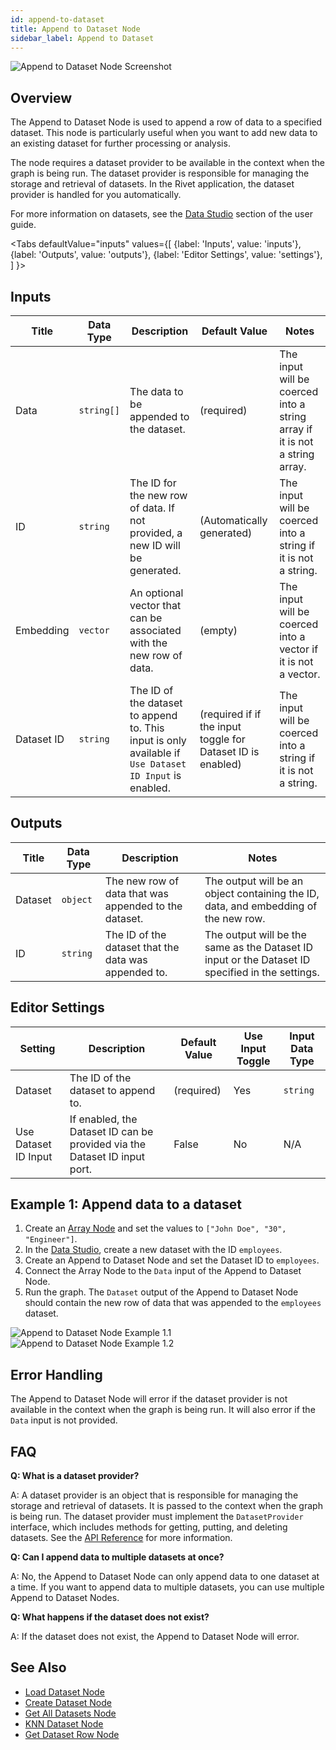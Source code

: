 ```yaml
---
id: append-to-dataset
title: Append to Dataset Node
sidebar_label: Append to Dataset
---
```



![Append to Dataset Node Screenshot](./assets/append-to-dataset-node.png)

## Overview

The Append to Dataset Node is used to append a row of data to a specified dataset. This node is particularly useful when you want to add new data to an existing dataset for further processing or analysis.

The node requires a dataset provider to be available in the context when the graph is being run. The dataset provider is responsible for managing the storage and retrieval of datasets. In the Rivet application, the dataset provider is handled for you automatically.

For more information on datasets, see the [Data Studio](../user-guide/features/data-studio.md) section of the user guide.

<Tabs
  defaultValue="inputs"
  values={[
    {label: 'Inputs', value: 'inputs'},
    {label: 'Outputs', value: 'outputs'},
    {label: 'Editor Settings', value: 'settings'},
  ]
}>

<TabItem value="inputs">

## Inputs

| Title      | Data Type  | Description                                                                                            | Default Value                                               | Notes                                                                      |
| ---------- | ---------- | ------------------------------------------------------------------------------------------------------ | ----------------------------------------------------------- | -------------------------------------------------------------------------- |
| Data       | `string[]` | The data to be appended to the dataset.                                                                | (required)                                                  | The input will be coerced into a string array if it is not a string array. |
| ID         | `string`   | The ID for the new row of data. If not provided, a new ID will be generated.                           | (Automatically generated)                                   | The input will be coerced into a string if it is not a string.             |
| Embedding  | `vector`   | An optional vector that can be associated with the new row of data.                                    | (empty)                                                     | The input will be coerced into a vector if it is not a vector.             |
| Dataset ID | `string`   | The ID of the dataset to append to. This input is only available if `Use Dataset ID Input` is enabled. | (required if if the input toggle for Dataset ID is enabled) | The input will be coerced into a string if it is not a string.             |

</TabItem>

<TabItem value="outputs">

## Outputs

| Title   | Data Type | Description                                           | Notes                                                                                            |
| ------- | --------- | ----------------------------------------------------- | ------------------------------------------------------------------------------------------------ |
| Dataset | `object`  | The new row of data that was appended to the dataset. | The output will be an object containing the ID, data, and embedding of the new row.              |
| ID      | `string`  | The ID of the dataset that the data was appended to.  | The output will be the same as the Dataset ID input or the Dataset ID specified in the settings. |

</TabItem>

<TabItem value="settings">

## Editor Settings

| Setting              | Description                                                               | Default Value | Use Input Toggle | Input Data Type |
| -------------------- | ------------------------------------------------------------------------- | ------------- | ---------------- | --------------- |
| Dataset              | The ID of the dataset to append to.                                       | (required)    | Yes              | `string`        |
| Use Dataset ID Input | If enabled, the Dataset ID can be provided via the Dataset ID input port. | False         | No               | N/A             |

</TabItem>

</Tabs>

## Example 1: Append data to a dataset

1. Create an [Array Node](./array.mdx) and set the values to `["John Doe", "30", "Engineer"]`.
2. In the [Data Studio](../user-guide/features/data-studio.md), create a new dataset with the ID `employees`.
3. Create an Append to Dataset Node and set the Dataset ID to `employees`.
4. Connect the Array Node to the `Data` input of the Append to Dataset Node.
5. Run the graph. The `Dataset` output of the Append to Dataset Node should contain the new row of data that was appended to the `employees` dataset.

![Append to Dataset Node Example 1.1](./assets/append-to-dataset-node-example-01.png)
![Append to Dataset Node Example 1.2](./assets/append-to-dataset-node-example-01-2.png)

## Error Handling

The Append to Dataset Node will error if the dataset provider is not available in the context when the graph is being run. It will also error if the `Data` input is not provided.

## FAQ

**Q: What is a dataset provider?**

A: A dataset provider is an object that is responsible for managing the storage and retrieval of datasets. It is passed to the context when the graph is being run. The dataset provider must implement the `DatasetProvider` interface, which includes methods for getting, putting, and deleting datasets. See the [API Reference](../api-reference.md) for more information.

**Q: Can I append data to multiple datasets at once?**

A: No, the Append to Dataset Node can only append data to one dataset at a time. If you want to append data to multiple datasets, you can use multiple Append to Dataset Nodes.

**Q: What happens if the dataset does not exist?**

A: If the dataset does not exist, the Append to Dataset Node will error.

## See Also

- [Load Dataset Node](./load-dataset.mdx)
- [Create Dataset Node](./create-dataset.mdx)
- [Get All Datasets Node](./get-all-datasets.mdx)
- [KNN Dataset Node](./knn-dataset.mdx)
- [Get Dataset Row Node](./get-dataset-row.mdx)
